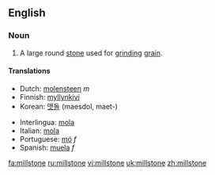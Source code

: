 ==English==
===Noun===
{{en-noun}}

# A large round [[stone]] used for [[grind]]ing [[grain]].

====Translations====
{{top}}
*Dutch: [[molensteen]] ''m''
*Finnish: [[myllynkivi]]
*Korean: [[맷돌]] (maesdol, maet-)
{{mid}}
*Interlingua: [[mola]]
*Italian: [[mola]] {{f}}
*Portuguese: [[mó]] ''f''
*Spanish: [[muela]] ''f''
{{bottom}}

[[fa:millstone]]
[[ru:millstone]]
[[vi:millstone]]
[[uk:millstone]]
[[zh:millstone]]